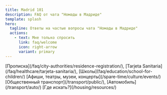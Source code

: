 ```yaml
---
title: Madrid 101
description: FAQ от чата "Номады в Мадриде"
template: splash
hero:
  tagline: Ответы на частые вопросы чата "Номады в Мадриде"
  actions:
    - text: Мне только спросить
      link: faq/welcome
      icon: right-arrow
      variant: primary
---
```


<CardGrid stagger>
	<Card title="FAQ" icon="information">
	 [Прописка](/faq/city-authorities/residence-registration/), [Tarjeta Sanitaria](/faq/healthcare/tarjeta-sanitaria/),   [Школы](faq/education/school-for-children/)
	</Card>
	<Card title="Досуг" icon="heart">
	  [Афиши, театры, музеи, концерты](/spare-time/culture/events/)
	</Card>
	<Card title="Транспорт" icon="rocket">
	  [Общественный транспорт](/transport/public/), [Автомобиль](/transport/auto/)
	</Card>
	<Card title="Жильё" icon="moon">
	  [Где искать?](/housing/resources/)
	</Card>
</CardGrid>
